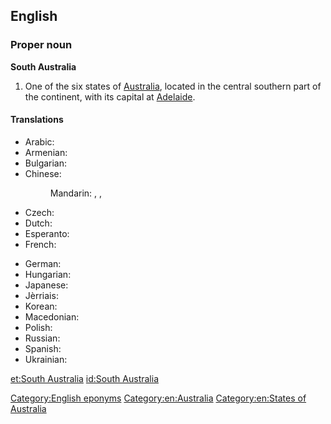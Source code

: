 ==English==
{{wikipedia}}
===Proper noun===
'''South Australia'''

# One of the six states of [[Australia]], located in the central southern part of the continent, with its capital at [[Adelaide]].

====Translations====
{{trans-top|state of Australia}}
* Arabic: {{t-|ar|جنوب أستراليا|f|tr=junuub 'ustraalia|sc=Arab}}
* Armenian: {{t-|hy|Հարավային Ավստրալիա|sc=Armn}}
* Bulgarian: {{t-|bg|Южна Австралия|f|tr=Júžna Avstrálija|sc=Cyrl}}
* Chinese:
*: Mandarin: {{t|cmn|南澳大利亞|sc=Hani}}, {{t|cmn|南澳大利亚|tr=Nán Àodàlìyà|sc=Hani}}, {{t|cmn|南澳洲|tr=Nán Àozhōu|sc=Hani}}
* Czech: {{t-|cs|Jižní Austrálie|f}}
* Dutch: {{t+|nl|Zuid-Australië}}
* Esperanto: {{t-|eo|Suda Aŭstralio}}
* French: {{t+|fr|Australie-Méridionale|f}}
{{trans-mid}}
* German: {{t-|de|South Australia|n}}
* Hungarian: {{t-|hu|Dél-Ausztrália}}
* Japanese: {{t-|ja|南オーストラリア|tr=Minami Ōsutoraria|sc=Jpan}}
* Jèrriais: {{tø|roa-jer|Australie Méridionale|f}}
* Korean: {{t-|ko|사우스 오스트 레일 리아|tr=Sauseu Oseuteureillia|sc=Kore}}
* Macedonian: {{t-|mk|Јужна Австралија|f|tr=Júžna Avstrálija}}
* Polish: {{t-|pl|Australia Południowa|f}}
* Russian: {{t-|ru|Южная Австралия|f|tr=Júžnaja Avstrálija}}
* Spanish: {{t-|es|Australia Meridional|f}}
* Ukrainian: {{t-|uk|Південна Австралія|f|tr=Pivdénna Avstrálija|sc=Cyrl}}
{{trans-bottom}}

[[Category:English eponyms]]
[[Category:en:Australia]]
[[Category:en:States of Australia]]

[[et:South Australia]]
[[id:South Australia]]